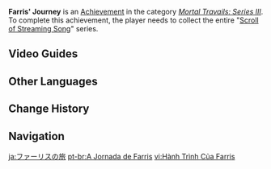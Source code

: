 {{Achievement Infobox
|id           = 80178
|order id     = 178
|category     = Mortal Travails: Series III
|description  = Collect the entire "[[Scroll of Streaming Song]]" series.
|requirements = 
|primogems    = 5
|tracking     = 
|topic        = Books
|hidden       = 
|type         = 
}}
'''Farris' Journey''' is an [[Achievement]] in the category ''[[Mortal Travails: Series III]]''. To complete this achievement, the player needs to collect the entire "[[Scroll of Streaming Song]]" series.
<!--
==Gameplay Notes==

==Trivia==
-->

==Video Guides==
{{EVT
|video1   = https://youtu.be/tkf4elbiKAY
|caption1 = How to get "Farris' Journey" Achievement
}}

==Other Languages==
{{Other Languages
|en      = Farris' Journey
|zhs     = 法里斯之旅
|zhs_rm  = Fǎlǐsī zhī Lǚ
|zht     = 法里斯之旅
|zht_rm  = Fǎlǐsī zhī Lǚ
|zh_tl   = 
|ja      = ファーリスの旅
|ja_rm   = Faarisu no Tabi
|ja_tl   = Farris' Journey
|ko      = 파리스의 여정
|ko_rm   = Pariseu-ui Yeojeong
|ko_tl   = Farris' Journey
|es      = El viaje de Farris
|es_tl   = Farris' Journey
|fr      = Le voyage de Farris
|fr_tl   = Farris' Journey
|ru      = Путешествие Фарриса
|ru_tl   = Farris' Journey
|th      = การเดินทางของ Farris
|th_rm   = 
|th_tl   = 
|vi      = Hành Trình Của Farris
|vi_tl   = Farris' Journey
|de      = Reise von Farris
|de_tl   = Journey of Farris
|id      = Perjalanan Farris
|id_tl   = Farris' Journey
|pt      = A Jornada de Farris
|pt_tl   = Farris' Journey
|tr      = Farris'in Yolculuğu
|tr_tl   = 
|it      = Il viaggio di Farris
|it_tl   = 
}}

==Change History==
{{Change History|3.0}}
<!--
==References==
{{Reflist}}
-->
==Navigation==
{{Achievement Navbox}}

[[ja:ファーリスの旅]]
[[pt-br:A Jornada de Farris]]
[[vi:Hành Trình Của Farris]]